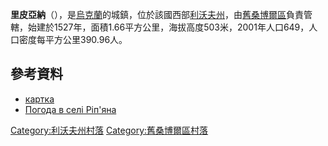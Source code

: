 {{coord|49|16|31|N|22|53|35|E|scale:100000|display=title}}

'''里皮亞納'''（{{lang-uk|Ріп'яна}}），是[[烏克蘭|烏克蘭]]的城鎮，位於該國西部[[利沃夫州|利沃夫州]]，由[[舊桑博爾區|舊桑博爾區]]負責管轄，始建於1527年，面積1.66平方公里，海拔高度503米，2001年人口649，人口密度每平方公里390.96人。

==參考資料==
*[http://gska2.rada.gov.ua/pls/z7502/A005?rf7571=21203 картка]{{dead link|date=2018年4月 |bot=InternetArchiveBot |fix-attempted=yes }}
* [http://weather.in.ua/ua/l'vovskaja/22379 Погода в селі Ріп'яна]

[[Category:利沃夫州村落|Category:利沃夫州村落]]
[[Category:舊桑博爾區村落|Category:舊桑博爾區村落]]


{{Lviv-geo-stub}}